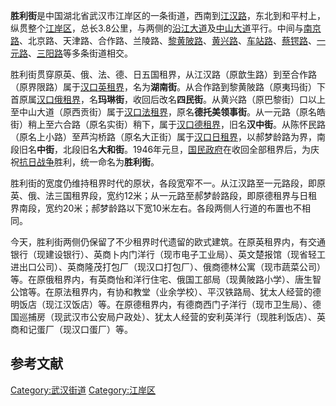 {{Unreferenced|time=2012-06-26T05:11:01+00:00 }}
'''胜利街'''是中国湖北省武汉市江岸区的一条街道，西南到[[江汉路|江汉路]]，东北到和平村上，纵贯整个[[江岸区|江岸区]]，总长3.8公里，与两侧的[[沿江大道_(武汉市)|沿江大道]]及[[中山大道_(武汉市)|中山大道]]平行。中间与[[南京路_(武汉市)|南京路]]、北京路、天津路、合作路、兰陵路、[[黎黄陂路|黎黄陂路]]、[[黄兴路_(武汉市)|黄兴路]]、[[车站路_(武汉市)|车站路]]、[[蔡锷路|蔡锷路]]、[[一元路|一元路]]、[[三阳路|三阳路]]等多条街道相交。

胜利街贯穿原英、俄、法、德、日五国租界，从江汉路（原歆生路）到至合作路（原界限路）属于[[汉口英租界|汉口英租界]]，名为'''湖南街'''。从合作路到黎黄陂路（原夷玛街）下首原属[[汉口俄租界|汉口俄租界]]，名'''玛琳街'''，收回后改名'''四民街'''。从黄兴路（原巴黎街）口以上至中山大道（原西贡街）属于[[汉口法租界|汉口法租界]]，原名'''德托美领事街'''。从一元路（原名皓街）稍上至六合路（原名实街）稍下，属于[[汉口德租界|汉口德租界]]，旧名'''汉中街'''。从陈怀民路（原名上小路）至芦沟桥路（原名大正街）属于[[汉口日租界|汉口日租界]]，以郝梦龄路为界，南段旧名'''中街'''，北段旧名'''大和街'''。1946年元旦，[[国民政府|国民政府]]在收回全部租界后，为庆祝[[抗日战争|抗日战争]]胜利，统一命名为'''胜利街'''。

胜利街的宽度仍维持租界时代的原状，各段宽窄不一。从江汉路至一元路段，即原英、俄、法三国租界段，宽约12米；从一元路至郝梦龄路段，即原德租界与日租界南段，宽约20米；郝梦龄路以下宽10米左右。各段两侧人行道的布置也不相同。

今天，胜利街两侧仍保留了不少租界时代遗留的欧式建筑。在原英租界内，有交通银行（现建设银行）、英商卜内门洋行（现市电子工业局）、英文楚报馆（现省轻工进出口公司）、英商隆茂打包厂（现汉口打包厂）、俄商德林公寓（现市蔬菜公司）等。在原俄租界内，有英商怡和洋行住宅、俄国工部局（现黄陂路小学）、唐生智公馆等。在原法租界内，有协和教堂（业余学校）、平汉铁路局、犹太人经营的德明饭店（现江汉饭店）等。在原德租界内，有德商西门子洋行（现市卫生局）、德国巡捕房（现武汉市公安局户政处）、犹太人经营的安利英洋行（现胜利饭店）、英商和记蛋厂（现汉口蛋厂）等。


==参考文献==
{{reflist}}

{{commonscat|Shengli Street}}
[[Category:武汉街道|Category:武汉街道]]
[[Category:江岸区|Category:江岸区]]